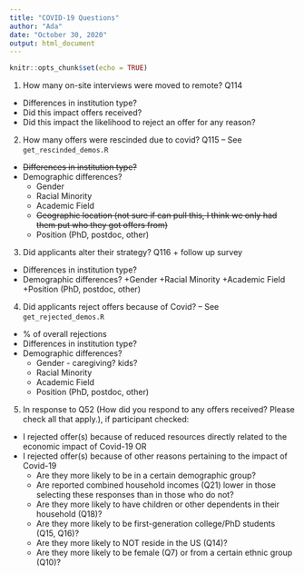 ```yaml
---
title: "COVID-19 Questions"
author: "Ada"
date: "October 30, 2020"
output: html_document
---
```


```r
knitr::opts_chunk$set(echo = TRUE)
```
1. How many on-site interviews were moved to remote? Q114
  + Differences in institution type?
  + Did this impact offers received?
  + Did this impact the likelihood to reject an offer for any reason?

2. How many offers were rescinded due to covid? Q115 -- See `get_rescinded_demos.R`
  + ~~Differences in institution type?~~ 
  + Demographic differences?
    + Gender
    + Racial Minority
    + Academic Field
    + ~~Geographic location (not sure if can pull this, I think we only had them put who they got offers from)~~
    + Position (PhD, postdoc, other)
    
3. Did applicants alter their strategy? Q116 + follow up survey
  + Differences in institution type?
  + Demographic differences?
    +Gender
    +Racial Minority
    +Academic Field
    +Position (PhD, postdoc, other)
    
4. Did applicants reject offers because of Covid? -- See `get_rejected_demos.R`
  + % of overall rejections
  + Differences in institution type?
  + Demographic differences?
      + Gender - caregiving? kids?
      + Racial Minority
      + Academic Field
      + Position (PhD, postdoc, other)

5. In response to Q52 (How did you respond to any offers received? Please check all that apply.), if participant checked:
  + I rejected offer(s) because of reduced resources directly related to the economic impact of Covid-19
OR
  + I rejected offer(s) because of other reasons pertaining to the impact of Covid-19
    + Are they more likely to be in a certain demographic group?
    + Are reported combined household incomes (Q21) lower in those selecting these responses than in those who do not?
    + Are they more likely to have children or other dependents in their household (Q18)?
    + Are they more likely to be first-generation college/PhD students (Q15, Q16)?
    + Are they more likely to NOT reside in the US (Q14)?
    + Are they more likely to be female (Q7) or from a certain ethnic group (Q10)?
